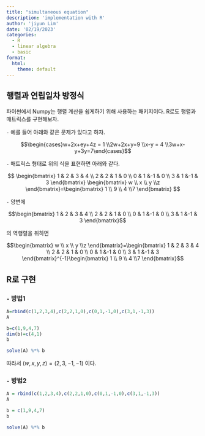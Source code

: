 ---
title: "simultaneous equation"
description: 'implementation with R'
author: 'jiyun Lim'
date: '02/19/2023'
categories:
  - R
  - linear algebra
  - basic
format:
  html:
    theme: default
---

## 행렬과 연립일차 방정식

파이썬에서 Numpy는 행렬 계산을 쉽게하기 위해 사용하는 패키지이다. R로도 행렬과 매트릭스를 구현해보자.

`-` 예를 들어 아래와 같은 문제가 있다고 하자.

$$\begin{cases}w+2x+ey+4z = 1 \\2w+2x+y=9 \\x-y = 4 \\3w+x-y+3y=7\end{cases}$$

`-` 매트릭스 형태로 위의 식을 표현하면 아래와 같다.

$$
\begin{bmatrix}
1 & 2 & 3 & 4 \\ 
2 & 2 & 1 & 0 \\
0 & 1 &-1 & 0 \\
3 & 1 &-1 & 3 
\end{bmatrix}
\begin{bmatrix}
w \\ x \\ y \\z 
\end{bmatrix}=\begin{bmatrix}
1 \\ 9 \\ 4 \\7 
\end{bmatrix}
$$

`-` 양변에

$$\begin{bmatrix}
1 & 2 & 3 & 4 \\ 
2 & 2 & 1 & 0 \\
0 & 1 &-1 & 0 \\
3 & 1 &-1 & 3 
\end{bmatrix}$$

의 역행렬을 취하면

$$\begin{bmatrix}
w \\ x \\ y \\z 
\end{bmatrix}=\begin{bmatrix}
1 & 2 & 3 & 4 \\ 
2 & 2 & 1 & 0 \\
0 & 1 &-1 & 0 \\
3 & 1 &-1 & 3 
\end{bmatrix}^{-1}\begin{bmatrix}
1 \\ 9 \\ 4 \\7 
\end{bmatrix}$$

## R로 구현

### `-` 방법1

```{r}
A=rbind(c(1,2,3,4),c(2,2,1,0),c(0,1,-1,0),c(3,1,-1,3))
A
```

```{r}
b=c(1,9,4,7)
dim(b)=c(4,1)
b
```

```{r}
solve(A) %*% b 
```

따라서 $(w,x,y,z) = (2,3,-1,-1)$ 이다.

### `-` 방법2

```{r}
A = rbind(c(1,2,3,4),c(2,2,1,0),c(0,1,-1,0),c(3,1,-1,3))
A
```

```{r}
b = c(1,9,4,7)
b
```

```{r}
solve(A) %*% b
```
